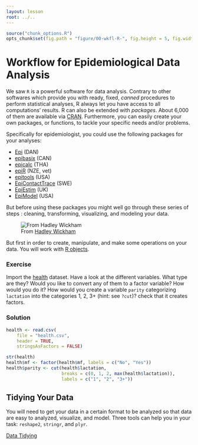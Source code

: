 ```yaml
---
layout: lesson
root: ../..
---
```


```r
source("chunk_options.R")
opts_chunk$set(fig.path = "figure/00-wkfl-R-", fig.height = 5, fig.width = 10)
```


# Workflow for Epidemiological Data Analysis

We saw `R` is a powerful software for data analysis. Contrary to other softwares
which provide you with ready, fixed, *canned* procedures to perform statistical
analyses, R always let you have access to all computations' results. R can also be
extended with *packages*. About 6,000 of them are available via
[CRAN](http://cran.r-project.org/web/packages/). Furthermore, you can easily
create your own packages, or functions, to tackle your specific needs and/or
problems.

Specifically for epidemiologist, you could use the following packages for your
analyses:

- [Epi](http://cran.r-project.org/web/packages/Epi/index.html) (DAN)
- [epibasix](http://cran.r-project.org/web/packages/epibasix/index.html) (CAN)
- [epicalc](http://cran.r-project.org/web/packages/epicalc/index.html) (THA)
- [epiR](http://cran.r-project.org/web/packages/epiR/index.html) (NZE, vet)
- [epitools](http://cran.r-project.org/web/packages/epitools/index.html) (USA)
- [EpiContactTrace](http://cran.r-project.org/web/packages/EpiContactTrace/index.html) (SWE)
- [EpiEstim](http://cran.r-project.org/web/packages/EpiEstim/index.html) (UK)
- [EpiModel](http://cran.r-project.org/web/packages/EpiModel/index.html) (USA)

But before using these packages you might well go through these series of steps :
cleaning, transforming, visualizing, and modeling your data.

![From [Hadley Wickham](http://vita.had.co.nz/papers/tidy-data-pres.pdf)](figure/clean.png)

But first in order to create, manipulate, and make some operations on your
data. You will work with [R objects](01-data-structures.html).

### Exercise

Import the [health](health.csv) dataset. Have a look at the different
variables. What type are they? Would you like to convert any of them to a factor
variable? How would you do it? How would you create a variable `parity`
categorizing `lactation` into the categories 1, 2, 3+ (hint: see `?cut`)? check
that it creates factors.

### Solution

```r
health <- read.csv(
    file = "health.csv",
    header = TRUE,
    stringsAsFactors = FALSE)

str(health)
health$mf <- factor(health$mf, labels = c("No", "Yes"))
health$parity <- cut(health$lactation,
                     breaks = c(0, 1, 2, max(health$lactation)),
                     labels = c("1", "2", "3+"))
```

## Tidying Your Data

You will need to get your data in a certain format to be analyzed so that data
are easy to analyzed, visualize, and model. Three tools can help you in your
task: `reshape2`, `stringr`, and `plyr`.

[Data Tidying]()
